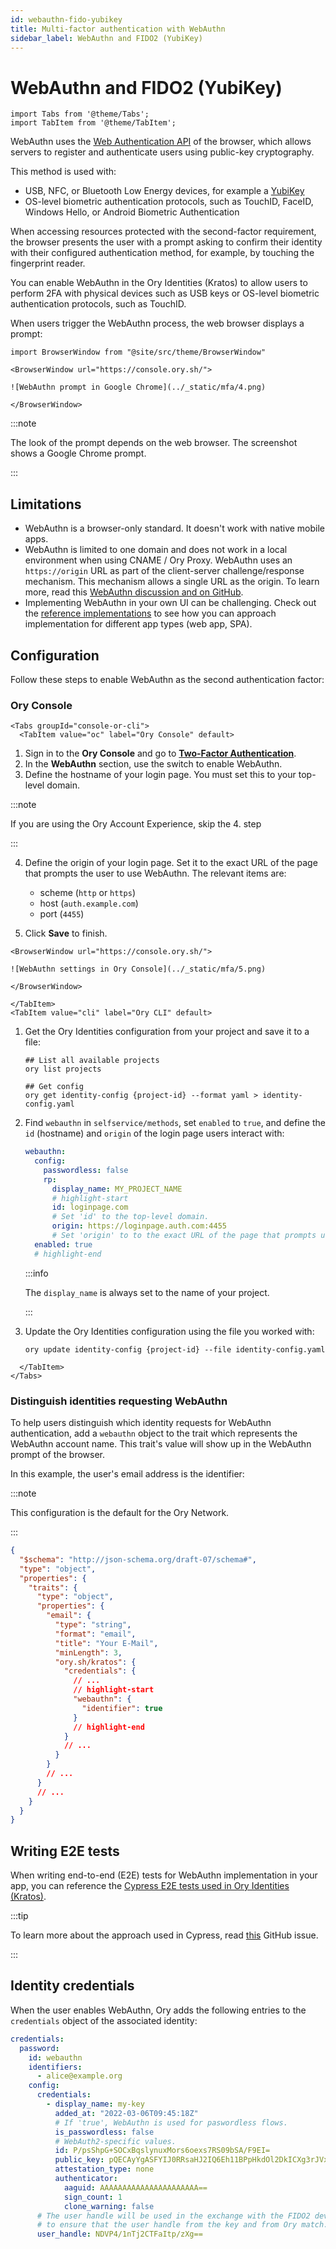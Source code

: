 ```yaml
---
id: webauthn-fido-yubikey
title: Multi-factor authentication with WebAuthn
sidebar_label: WebAuthn and FIDO2 (YubiKey)
---
```


# WebAuthn and FIDO2 (YubiKey)

```mdx-code-block
import Tabs from '@theme/Tabs';
import TabItem from '@theme/TabItem';
```

WebAuthn uses the [Web Authentication API](https://developer.mozilla.org/en-US/docs/Web/API/Web_Authentication_API) of the
browser, which allows servers to register and authenticate users using public-key cryptography.

This method is used with:

- USB, NFC, or Bluetooth Low Energy devices, for example a [YubiKey](https://www.yubico.com/why-yubico/how-the-yubikey-works/)
- OS-level biometric authentication protocols, such as TouchID, FaceID, Windows Hello, or Android Biometric Authentication

When accessing resources protected with the second-factor requirement, the browser presents the user with a prompt asking to
confirm their identity with their configured authentication method, for example, by touching the fingerprint reader.

You can enable WebAuthn in the Ory Identities (Kratos) to allow users to perform 2FA with physical devices such as USB keys or
OS-level biometric authentication protocols, such as TouchID.

When users trigger the WebAuthn process, the web browser displays a prompt:

```mdx-code-block
import BrowserWindow from "@site/src/theme/BrowserWindow"

<BrowserWindow url="https://console.ory.sh/">

![WebAuthn prompt in Google Chrome](../_static/mfa/4.png)

</BrowserWindow>
```

:::note

The look of the prompt depends on the web browser. The screenshot shows a Google Chrome prompt.

:::

## Limitations

- WebAuthn is a browser-only standard. It doesn't work with native mobile apps.
- WebAuthn is limited to one domain and does not work in a local environment when using CNAME / Ory Proxy. WebAuthn uses an
  `https://origin` URL as part of the client-server challenge/response mechanism. This mechanism allows a single URL as the
  origin. To learn more, read this [WebAuthn discussion and on GitHub](https://github.com/w3c/webauthn/issues/1372).
- Implementing WebAuthn in your own UI can be challenging. Check out the
  [reference implementations](../../kratos/guides/custom-ui.mdx) to see how you can approach implementation for different app
  types (web app, SPA).

## Configuration

Follow these steps to enable WebAuthn as the second authentication factor:

### Ory Console

```mdx-code-block
<Tabs groupId="console-or-cli">
  <TabItem value="oc" label="Ory Console" default>
```

1. Sign in to the **Ory Console** and go to [**Two-Factor Authentication**](https://console.ory.sh/projects/current/mfa).
2. In the **WebAuthn** section, use the switch to enable WebAuthn.
3. Define the hostname of your login page. You must set this to your top-level domain.

:::note

If you are using the Ory Account Experience, skip the 4. step

:::

4. Define the origin of your login page. Set it to the exact URL of the page that prompts the user to use WebAuthn. The relevant
   items are:

   - scheme (`http` or `https`)
   - host (`auth.example.com`)
   - port (`4455`)

5. Click **Save** to finish.

```mdx-code-block
<BrowserWindow url="https://console.ory.sh/">

![WebAuthn settings in Ory Console](../_static/mfa/5.png)

</BrowserWindow>
```

```mdx-code-block
</TabItem>
<TabItem value="cli" label="Ory CLI" default>
```

1. Get the Ory Identities configuration from your project and save it to a file:

   ```shell
   ## List all available projects
   ory list projects

   ## Get config
   ory get identity-config {project-id} --format yaml > identity-config.yaml
   ```

2. Find `webauthn` in `selfservice/methods`, set `enabled` to `true`, and define the `id` (hostname) and `origin` of the login
   page users interact with:

   ```yaml title="identity-config.yaml"
   webauthn:
     config:
       passwordless: false
       rp:
         display_name: MY_PROJECT_NAME
         # highlight-start
         id: loginpage.com
         # Set 'id' to the top-level domain.
         origin: https://loginpage.auth.com:4455
         # Set 'origin' to to the exact URL of the page that prompts user to use WebAuthn. You must include the scheme, host, and port.
     enabled: true
     # highlight-end
   ```

   :::info

   The `display_name` is always set to the name of your project.

   :::

3. Update the Ory Identities configuration using the file you worked with:

   ```shell
   ory update identity-config {project-id} --file identity-config.yaml
   ```

```mdx-code-block
  </TabItem>
</Tabs>
```

### Distinguish identities requesting WebAuthn

To help users distinguish which identity requests for WebAuthn authentication, add a `webauthn` object to the trait which
represents the WebAuthn account name. This trait's value will show up in the WebAuthn prompt of the browser.

In this example, the user's email address is the identifier:

:::note

This configuration is the default for the Ory Network.

:::

```json title="sample identity schema"
{
  "$schema": "http://json-schema.org/draft-07/schema#",
  "type": "object",
  "properties": {
    "traits": {
      "type": "object",
      "properties": {
        "email": {
          "type": "string",
          "format": "email",
          "title": "Your E-Mail",
          "minLength": 3,
          "ory.sh/kratos": {
            "credentials": {
              // ...
              // highlight-start
              "webauthn": {
                "identifier": true
              }
              // highlight-end
            }
            // ...
          }
        }
        // ...
      }
      // ...
    }
  }
}
```

## Writing E2E tests

When writing end-to-end (E2E) tests for WebAuthn implementation in your app, you can reference the
[Cypress E2E tests used in Ory Identities (Kratos)](https://github.com/ory/kratos/blob/fc2cecfbeab811aa1a851f953b6bc2a4c119c412/test/e2e/cypress/integration/profiles/mfa/webauthn.spec.ts).

:::tip

To learn more about the approach used in Cypress, read
[this](https://github.com/cypress-io/cypress/issues/6991#issuecomment-612888645) GitHub issue.

:::

## Identity credentials

When the user enables WebAuthn, Ory adds the following entries to the `credentials` object of the associated identity:

```yaml
credentials:
  password:
    id: webauthn
    identifiers:
      - alice@example.org
    config:
      credentials:
        - display_name: my-key
          added_at: "2022-03-06T09:45:18Z"
          # If 'true', WebAuthn is used for paswordless flows.
          is_passwordless: false
          # WebAuth2-specific values.
          id: P/psShpG+SOCxBqslynuxMors6oexs7RS09bSA/F9EI=
          public_key: pQECAyYgASFYIJ0RRsaHJ2IQ6Eh11BPpHkdOl2DkICXg3rJVxSHQAsklIlgga0Tt2PqLlg/baAl20Y64JCllE71jDG+XzHfN6FT/S9I=
          attestation_type: none
          authenticator:
            aaguid: AAAAAAAAAAAAAAAAAAAAAA==
            sign_count: 1
            clone_warning: false
      # The user handle will be used in the exchange with the FIDO2 device
      # to ensure that the user handle from the key and from Ory match.
      user_handle: NDVP4/1nTj2CTFaItp/zXg==
```
